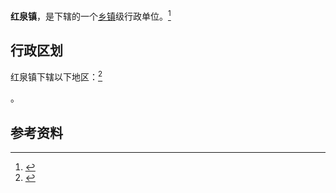 {{中国乡级行政区|62/29/23/109/000}}

'''红泉镇'''，是{{PRC admin/fullname|62/29/23/109/000|3}}下辖的一个[[乡镇|乡镇]]级行政单位。<ref>{{PRC admin/ref sgc|{{PRC admin/parent|62/29/23/109/000}}}}</ref>

== 行政区划 ==

红泉镇下辖以下地区：<ref>{{PRC admin/ref sgc|62/29/23/109/000}}</ref>

{{PRC admin/children|62/29/23/109/000}}。

== 参考资料 ==

{{reflist}}

{{行政区划小作品}}
{{PRC admin/navcat|62/29/23/109/000}}